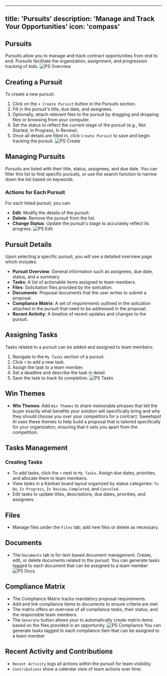 




---
title: 'Pursuits'
description: 'Manage and Track Your Opportunities'
icon: 'compass'
---

## Pursuits
Pursuits allow you to manage and track contract opportunities from end to end. Pursuits facilitate the organization, assignment, and progression tracking of bids.
![PS Overview](/images/ps-overview.png)

## Creating a Pursuit
To create a new pursuit:
1. Click on the `+ Create Pursuit` button in the Pursuits section.
2. Fill in the pursuit's title, due date, and assignees.
3. Optionally, attach relevant files to the pursuit by dragging and dropping files or browsing from your computer.
4. Set the status to reflect the current stage of the pursuit (e.g., Not Started, In Progress, In Review).
5. Once all details are filled in, click `Create Pursuit` to save and begin tracking the pursuit.
![PS Create](/images/ps-create.png)
## Managing Pursuits
Pursuits are listed with their title, status, assignees, and due date. You can filter this list to find specific pursuits, or use the search function to narrow down the list based on keywords.

### Actions for Each Pursuit
For each listed pursuit, you can:
- **Edit**: Modify the details of the pursuit.
- **Delete**: Remove the pursuit from the list.
- **Change Status**: Update the pursuit's stage to accurately reflect its progress.
![PS Edit](/images/ps-edit.png)
## Pursuit Details
Upon selecting a specific pursuit, you will see a detailed overview page which includes:
- **Pursuit Overview**: General information such as assignees, due date, status, and a summary.
- **Tasks**: A list of actionable items assigned to team members.
- **Files**: Solicitation files provided by the solication.
- **Documents**: Proposal documents that the user writes to submit a proposal.
- **Compliance Matrix**: A set of requirements outlined in the solication attached in the pursuit that need to be addressed in the proposal.
- **Recent Activity**: A timeline of recent updates and changes to the pursuit.

## Assigning Tasks
Tasks related to a pursuit can be added and assigned to team members:
1. Navigate to the `My Tasks` section of a pursuit.
2. Click `+` to add a new task.
3. Assign the task to a team member.
4. Set a deadline and describe the task in detail.
5. Save the task to track its completion.
![PS Tasks](/images/ps-tasks.png)

## Win Themes
- **Win Themes**: Add `Win Themes` to share memorable phrases that tell the buyer exactly what benefits your solution will specifically bring and why they should choose you over your competitors for a contract. Sweetspot Al uses these themes to help build a proposal that is tailored specifically for your organization, ensuring that it sets you apart from the competition.

## Tasks Management
### Creating Tasks
- To add tasks, click the `+` next to `My Tasks`. Assign due dates, priorities, and allocate them to team members.
- View tasks in a Kanban board layout organized by status categories: `To Do`, `In Progress`, `In Review`, `Completed`, and `Canceled`.
- Edit tasks to update titles, descriptions, due dates, priorities, and assignees.

## Files 
- Manage files under the `Files` tab; add new files or delete as necessary.

## Documents
- The `Documents` tab is for text-based document management. Create, edit, or delete documents related to the pursuit.
<Info> You can generate tasks tagged to each document that can be assigned to a team member </Info>
![PS Docs](/images/ps-docs.png)

## Compliance Matrix
- The Compliance Matrix tracks mandatory proposal requirements.
- Add and link compliance items to documents to ensure criteria are met.
- The matrix offers an overview of all compliance tasks, their status, and the responsible team members.
- The `Generate` button allows your to automatically create matrix items based on the files provided in an opportunity.
![PS Compliance](/images/ps-compliance.png)
<Info> You can generate tasks tagged to each compliance item that can be assigned to a team member </Info>

## Recent Activity and Contributions
- `Recent Activity` logs all actions within the pursuit for team visibility.
- `Contributions` show a calendar view of team actions over time.

